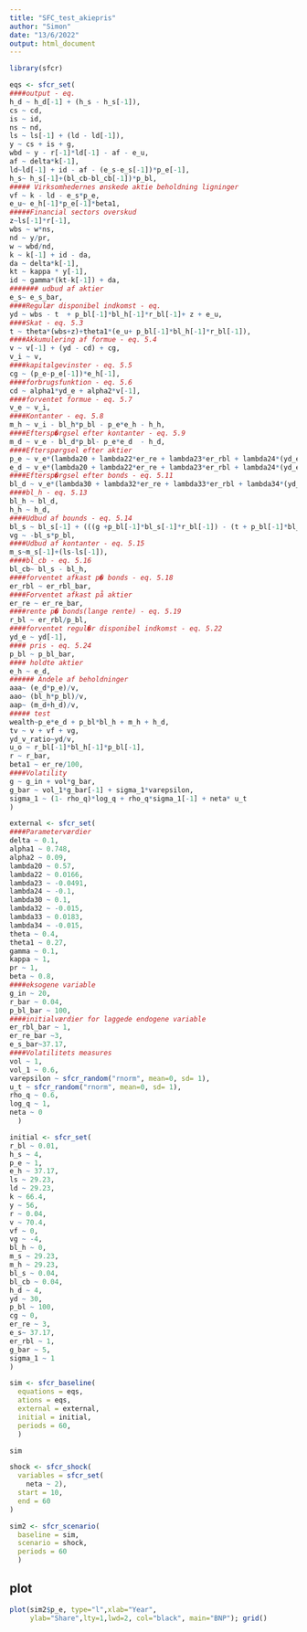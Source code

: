 ```yaml
---
title: "SFC_test_akiepris"
author: "Simon"
date: "13/6/2022"
output: html_document
---
```


```r
library(sfcr)
```

```r
eqs <- sfcr_set(
####output - eq.
h_d ~ h_d[-1] + (h_s - h_s[-1]), 
cs ~ cd,
is ~ id,
ns ~ nd,
ls ~ ls[-1] + (ld - ld[-1]), 
y ~ cs + is + g,
wbd ~ y - r[-1]*ld[-1] - af - e_u,  
af ~ delta*k[-1],
ld~ld[-1] + id - af - (e_s-e_s[-1])*p_e[-1], 
h_s~ h_s[-1]+(bl_cb-bl_cb[-1])*p_bl, 
##### Virksomhedernes ønskede aktie beholdning ligninger 
vf ~ k - ld - e_s*p_e,   
e_u~ e_h[-1]*p_e[-1]*beta1,  
#####Financial sectors overskud 
z~ls[-1]*r[-1], 
wbs ~ w*ns, 
nd ~ y/pr, 
w ~ wbd/nd, 
k ~ k[-1] + id - da, 
da ~ delta*k[-1],
kt ~ kappa * y[-1],
id ~ gamma*(kt-k[-1]) + da,
####### udbud af aktier
e_s~ e_s_bar, 
####Regulær disponibel indkomst - eq.
yd ~ wbs - t  + p_bl[-1]*bl_h[-1]*r_bl[-1]+ z + e_u,   
####Skat - eq. 5.3 
t ~ theta*(wbs+z)+theta1*(e_u+ p_bl[-1]*bl_h[-1]*r_bl[-1]), 
####Akkumulering af formue - eq. 5.4
v ~ v[-1] + (yd - cd) + cg,  
v_i ~ v,
####kapitalgevinster - eq. 5.5
cg ~ (p_e-p_e[-1])*e_h[-1], 
####forbrugsfunktion - eq. 5.6
cd ~ alpha1*yd_e + alpha2*v[-1],
####forventet formue - eq. 5.7
v_e ~ v_i, 
####Kontanter - eq. 5.8
m_h ~ v_i - bl_h*p_bl - p_e*e_h - h_h,   
####Eftersp�rgsel efter kontanter - eq. 5.9
m_d ~ v_e - bl_d*p_bl- p_e*e_d  - h_d,
####Efterspørgsel efter aktier
p_e ~ v_e*(lambda20 + lambda22*er_re + lambda23*er_rbl + lambda24*(yd_e/v_e))/e_s, 
e_d ~ v_e*(lambda20 + lambda22*er_re + lambda23*er_rbl + lambda24*(yd_e/v_e))/p_e, 
####Eftersp�rgsel efter bonds - eq. 5.11
bl_d ~ v_e*(lambda30 + lambda32*er_re + lambda33*er_rbl + lambda34*(yd_e/v_e))/p_bl,
####bl_h - eq. 5.13
bl_h ~ bl_d,
h_h ~ h_d,
####Udbud af bounds - eq. 5.14
bl_s ~ bl_s[-1] + (((g +p_bl[-1]*bl_s[-1]*r_bl[-1]) - (t + p_bl[-1]*bl_cb[-1]*r_bl[-1]))/p_bl),
vg ~ -bl_s*p_bl,
####Udbud af kontanter - eq. 5.15
m_s~m_s[-1]+(ls-ls[-1]),
####bl_cb - eq. 5.16
bl_cb~ bl_s - bl_h, 
####forventet afkast p� bonds - eq. 5.18
er_rbl ~ er_rbl_bar,
####Forventet afkast på aktier 
er_re ~ er_re_bar,
####rente p� bonds(lange rente) - eq. 5.19
r_bl ~ er_rbl/p_bl, 
####forventet regul�r disponibel indkomst - eq. 5.22
yd_e ~ yd[-1],
#### pris - eq. 5.24
p_bl ~ p_bl_bar,
#### holdte aktier
e_h ~ e_d,
###### Andele af beholdninger
aaa~ (e_d*p_e)/v,
aao~ (bl_h*p_bl)/v,
aap~ (m_d+h_d)/v,
##### test
wealth~p_e*e_d + p_bl*bl_h + m_h + h_d,
tv ~ v + vf + vg,
yd_v_ratio~yd/v,
u_o ~ r_bl[-1]*bl_h[-1]*p_bl[-1],
r ~ r_bar,
beta1 ~ er_re/100,
####Volatility
g ~ g_in + vol*g_bar,
g_bar ~ vol_1*g_bar[-1] + sigma_1*varepsilon, 
sigma_1 ~ (1- rho_q)*log_q + rho_q*sigma_1[-1] + neta* u_t
)
```

```r
external <- sfcr_set(
####Parameterværdier
delta ~ 0.1,
alpha1 ~ 0.748,
alpha2 ~ 0.09, 
lambda20 ~ 0.57,
lambda22 ~ 0.0166,
lambda23 ~ -0.0491,
lambda24 ~ -0.1, 
lambda30 ~ 0.1, 
lambda32 ~ -0.015,
lambda33 ~ 0.0183,
lambda34 ~ -0.015,
theta ~ 0.4,
theta1 ~ 0.27,
gamma ~ 0.1, 
kappa ~ 1,
pr ~ 1,
beta ~ 0.8,  
####eksogene variable
g_in ~ 20,
r_bar ~ 0.04, 
p_bl_bar ~ 100,
####initialværdier for laggede endogene variable
er_rbl_bar ~ 1,
er_re_bar ~3,
e_s_bar~37.17,
####Volatilitets measures
vol ~ 1,
vol_1 ~ 0.6,
varepsilon ~ sfcr_random("rnorm", mean=0, sd= 1),
u_t ~ sfcr_random("rnorm", mean=0, sd= 1),
rho_q ~ 0.6,
log_q ~ 1,
neta ~ 0
  )
```


```r
initial <- sfcr_set(
r_bl ~ 0.01,
h_s ~ 4, 
p_e ~ 1,
e_h ~ 37.17,   
ls ~ 29.23,  
ld ~ 29.23,  
k ~ 66.4,
y ~ 56,
r ~ 0.04,
v ~ 70.4,
vf ~ 0,
vg ~ -4,
bl_h ~ 0,
m_s ~ 29.23, 
m_h ~ 29.23, 
bl_s ~ 0.04, 
bl_cb ~ 0.04, 
h_d ~ 4,
yd ~ 30,
p_bl ~ 100,
cg ~ 0,
er_re ~ 3,
e_s~ 37.17,   
er_rbl ~ 1,
g_bar ~ 5,
sigma_1 ~ 1
)
```


```r
sim <- sfcr_baseline(
  equations = eqs,
  ations = eqs, 
  external = external,
  initial = initial,
  periods = 60, 
  )
```

```r
sim
```

```r
shock <- sfcr_shock(
  variables = sfcr_set(
    neta ~ 2),
  start = 10,
  end = 60
)
```


```r
sim2 <- sfcr_scenario(
  baseline = sim,
  scenario = shock,
  periods = 60
  )
```


## plot

```r
plot(sim2$p_e, type="l",xlab="Year",
     ylab="Share",lty=1,lwd=2, col="black", main="BNP"); grid()
```
